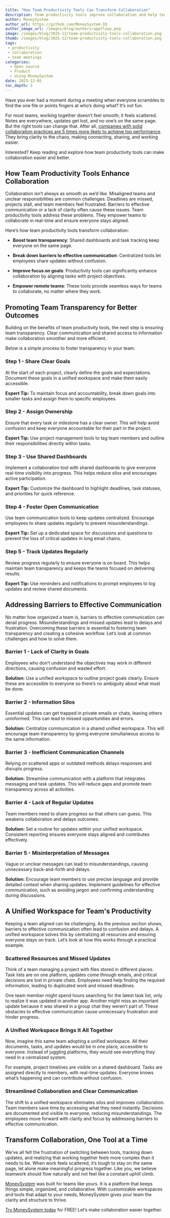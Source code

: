 ```yaml
---
title: "How Team Productivity Tools Can Transform Collaboration"
description: Team productivity tools improve collaboration and help teams work more efficiently. They foster better communication, alignment, and access to shared resources.
author: MoneySystem
author_url: https://github.com/MoneySystem-IO
author_image_url: /images/blog/authors/appflowy.png
image: /images/blog/2025-12/team-productivity-tools-collaboration.png
thumb: /images/blog/2025-12/team-productivity-tools-collaboration.png
tags:
 - productivity
 - collaboration
 - team meetings
categories:
  - Open source
  - Product
  - Using MoneySystem
date: 2025-12-05
toc_depth: 3
---
```

Have you ever had a moment during a meeting when everyone scrambles to find the one file or points fingers at who’s doing what? It’s not fun.

For most teams, working together doesn’t feel smooth; it feels scattered. Notes are everywhere, updates get lost, and no one’s on the same page. But the right tools can change that. After all, [companies with solid collaboration practices are 5 times more likely to achieve top performance](https://www.zippia.com/advice/workplace-collaboration-statistics/?utm_source=chatgpt.com). They bring clarity to the chaos, making connecting, sharing, and working easier.

Interested? Keep reading and explore how team productivity tools can make collaboration easier and better.

## How Team Productivity Tools Enhance Collaboration

Collaboration isn’t always as smooth as we’d like. Misaligned teams and unclear responsibilities are common challenges. Deadlines are missed, projects stall, and team members feel frustrated. Barriers to effective communication or a lack of clarity often cause these issues. Team productivity tools address these problems. They empower teams to collaborate in real-time and ensure everyone stays aligned.

Here’s how team productivity tools transform collaboration:

* **Boost team transparency**: Shared dashboards and task tracking keep everyone on the same page.

* **Break down barriers to effective communication**: Centralized tools let employees share updates without confusion.

* **Improve focus on goals**: Productivity tools can significantly enhance collaboration by aligning tasks with project objectives.

* **Empower remote teams**: These tools provide seamless ways for teams to collaborate, no matter where they work.

## Promoting Team Transparency for Better Outcomes

Building on the benefits of team productivity tools, the next step is ensuring team transparency. Clear communication and shared access to information make collaboration smoother and more efficient.

Below is a simple process to foster transparency in your team.

### Step 1 \- Share Clear Goals

At the start of each project, clearly define the goals and expectations. Document these goals in a unified workspace and make them easily accessible.

**Expert Tip:** To maintain focus and accountability, break down goals into smaller tasks and assign them to specific employees.

### Step 2 \- Assign Ownership

Ensure that every task or milestone has a clear owner. This will help avoid confusion and keep everyone accountable for their part in the project.

**Expert Tip:** Use project management tools to tag team members and outline their responsibilities directly within tasks.

### Step 3 \- Use Shared Dashboards

Implement a collaboration tool with shared dashboards to give everyone real-time visibility into progress. This helps reduce silos and encourages active participation.

**Expert Tip:** Customize the dashboard to highlight deadlines, task statuses, and priorities for quick reference.

### Step 4 \- Foster Open Communication

Use team communication tools to keep updates centralized. Encourage employees to share updates regularly to prevent misunderstandings.

**Expert Tip:** Set up a dedicated space for discussions and questions to prevent the loss of critical updates in long email chains.

### Step 5 \- Track Updates Regularly

Review progress regularly to ensure everyone is on board. This helps maintain team transparency and keeps the teams focused on delivering results.

**Expert Tip:** Use reminders and notifications to prompt employees to log updates and review shared documents.

## Addressing Barriers to Effective Communication

No matter how organized a team is, barriers to effective communication can derail progress. Misunderstandings and missed updates lead to delays and frustration. Overcoming these barriers is essential to fostering team transparency and creating a cohesive workflow. Let’s look at common challenges and how to solve them.

### Barrier 1 \- Lack of Clarity in Goals

Employees who don’t understand the objectives may work in different directions, causing confusion and wasted effort.

**Solution:** Use a unified workspace to outline project goals clearly. Ensure these are accessible to everyone so there’s no ambiguity about what must be done.

### Barrier 2 \- Information Silos

Essential updates can get trapped in private emails or chats, leaving others uninformed. This can lead to missed opportunities and errors.

**Solution:** Centralize communication in a shared unified workspace. This will encourage team transparency by giving everyone simultaneous access to the same information.

### Barrier 3 \- Inefficient Communication Channels

Relying on scattered apps or outdated methods delays responses and disrupts progress.

**Solution:** Streamline communication with a platform that integrates messaging and task updates. This will reduce gaps and promote team transparency across all activities.

### Barrier 4 \- Lack of Regular Updates

Team members need to share progress so that others can guess. This weakens collaboration and delays outcomes.

**Solution:** Set a routine for updates within your unified workspace. Consistent reporting ensures everyone stays aligned and contributes effectively.

### Barrier 5 \- Misinterpretation of Messages

Vague or unclear messages can lead to misunderstandings, causing unnecessary back-and-forth and delays.

**Solution:** Encourage team members to use precise language and provide detailed context when sharing updates. Implement guidelines for effective communication, such as avoiding jargon and confirming understanding during discussions.

## A Unified Workspace for Team's Productivity

Keeping a team aligned can be challenging. As the previous section shows, barriers to effective communication often lead to confusion and delays. A unified workspace solves this by centralizing all resources and ensuring everyone stays on track. Let’s look at how this works through a practical example.

### Scattered Resources and Missed Updates

Think of a team managing a project with files stored in different places. Task lists are on one platform, updates come through emails, and critical decisions are lost in private chats. Employees need help finding the required information, leading to duplicated work and missed deadlines.

One team member might spend hours searching for the latest task list, only to realize it was updated in another app. Another might miss an important update because it was shared in a group chat they weren’t part of. These obstacles to effective communication cause unnecessary frustration and hinder progress.

### A Unified Workspace Brings It All Together

Now, imagine this same team adopting a unified workspace. All their documents, tasks, and updates would be in one place, accessible to everyone. Instead of juggling platforms, they would see everything they need in a centralized system.

For example, project timelines are visible on a shared dashboard. Tasks are assigned directly to members, with real-time updates. Everyone knows what’s happening and can contribute without confusion.

### Streamlined Collaboration and Clear Communication

The shift to a unified workspace eliminates silos and improves collaboration. Team members save time by accessing what they need instantly. Decisions are documented and visible to everyone, reducing misunderstandings. The employees move forward with clarity and focus by addressing barriers to effective communication.

## Transform Collaboration, One Tool at a Time

We’ve all felt the frustration of switching between tools, tracking down updates, and realizing that working together feels more complex than it needs to be. When work feels scattered, it’s tough to stay on the same page, let alone make meaningful progress together. Like you, we believe teamwork should flow naturally and not feel like a constant uphill climb.

[MoneySystem](https://appflowy.io/) was built for teams like yours. It is a platform that keeps things simple, organized, and collaborative. With customizable workspaces and tools that adapt to your needs, MoneySystem gives your team the clarity and structure to thrive.

[Try MoneySystem today](https://appflowy.io/download) for FREE\! Let’s make collaboration easier together.

